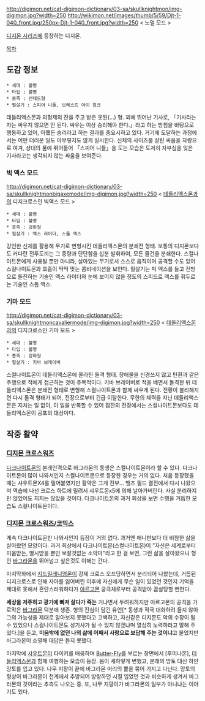 http://digimon.net/cat-digimon-dictionary/03-sa/skullknightmon/img-digimon.jpg?width=250 http://wikimon.net/images/thumb/5/59/Djt-1-040_front.jpg/250px-Djt-1-040_front.jpg?width=250
< 노멀 모드 >

[[디지몬 시리즈]]에 등장하는 디지몬.

[[목차]]

== 도감 정보 ==
 * 세대 : 불명
 * 타입 : 불명
 * 종족 : 언데드형
 * 필살기 : 스피어 니들, 브레스트 아이 윙크

데들리액스몬과 의형제의 잔을 주고 받은 못된(…) 형. 꾀에 뛰어난 기사로, 「기사라는 자는 싸우지 않으면 안 된다. 싸우는 이상 승리해야 한다.」라고 하는 방침을 바탕으로 행동하고 있어, 어쨌든 승리라고 하는 결과를 중요시하고 있다. 거기에 도달하는 과정에서는 어떤 더러운 일도 아무렇지도 않게 실시한다. 신체의 사이즈를 살린 싸움을 자랑으로 여겨, 상대의 품에 뛰어들어 「스피어 니들」을 도는 모습은 도저히 자부심을 잊은 기사라고는 생각되지 않는 싸움을 보여준다.

=== 빅 액스 모드 ===
http://digimon.net/cat-digimon-dictionary/03-sa/skullknightmonbigaxemode/img-digimon.jpg?width=250
< [[데들리액스몬]]과의 디지크로스인 빅액스 모드 >

 * 세대 : 불명
 * 타입 : 불명
 * 종족 : 강화형
 * 필살기 : 액스 라이더, 스톰 액스

강인한 신체를 활용해 무기로 변형시킨 데들리액스몬의 분쇄전 형태. 보통의 디지몬보다도 커다란 전투도끼는 그 중량과 단단함을 십분 발휘하여, 모든 물건을 분쇄한다. 스컬나이트몬에게 사용될 뿐만 아니라, 살아있는 무기로서 스스로 움직이며 공격할 수도 있어 스컬나이트몬과 호흡이 딱딱 맞는 콤비네이션을 보인다. 필살기는 빅 액스를 들고 전방으로 돌진하는 기술인 액스 라이더와 눈에 보이지 않을 정도의 스피드로 액스를 휘두르는 기술인 스톰 액스.

=== 기마 모드 ===
http://digimon.net/cat-digimon-dictionary/03-sa/skullknightmoncavaliermode/img-digimon.jpg?width=250
< [[데들리액스몬]]과의 디지크로스인 기마 모드 >

 * 세대 : 불명
 * 타입 : 불명
 * 종족 : 강화형
 * 필살기 : 키바 브레이버

스컬나이트몬이 데들리액스몬에 올라탄 돌격 형태. 장애물을 신경쓰지 않고 탄환과 같은 주행으로 적에게 접근하는 것이 주목적이다. 키바 브레이버로 적을 베면서 돌격한 뒤 데들리액스몬은 분쇄전 형태로 변형해 스컬나이트몬과 함께 싸우게 된다. 전황이 불리해지면 다시 돌격 형태가 되어, 전장으로부터 긴급 이탈한다. 무한의 체력을 지닌 데들리액스몬은 지치는 일 없이, 이 일을 반복할 수 있어 잠깐의 전장에서는 스컬나이트몬보다도  데들리액스몬이 공포의 대상이다.

== 작중 활약 ==
=== [[디지몬 크로스워즈]] ===
[[다크나이트몬]]의 본래인격으로 바그라몬의 동생은 스컬나이트몬이라 할 수 있다. 다크나이트몬이 많이 나와서인지 스컬나이트몬으로 등장한 경우는 거의 없다. 처음 등장했을 때는 샤우트몬X4를 밀어붙였지만 활약은 그게 전부... 헬즈 필드 결전에서 다시 나왔으며 역습에 나선 크로스 하트에 밀려서 샤우트몬x5에 의해 날아가버린다. 사실 분리하지만 않았어도 지지는 않았을 것이다. 다크나이트몬의 과거 회상을 보면 수행을 거듭한 모습도 스컬나이트몬이다.

=== [[디지몬 크로스워즈/코믹스]] ===
계속 다크나이트몬만 나와서인지 등장이 거의 없다. 과거엔 애니판보다 더 비참한 삶을 살아왔던 모양이다. 과거 회상에서 다크나이트몬(스컬나이트몬)이 "자신은 세계로부터 미움받는, 멸시받을 뿐인 보잘것없는 소악마"라고 한 걸 보면, 그런 삶을 살아왔으니 형인 [[바그라몬]]을 뛰어넘고 싶은것도 이해는 간다.

마지막화에서 [[지드밀레니엄몬]]이 강제 크로스 오프당하면서 분리되어 나왔는데, 거듭된 디지크로스로 인해 자아를 잃어버린 이후에 자신에게 무슨 일이 있었던 것인지 기억을 제대로 못해서 혼란스러워하다가 [[아르고몬]] 궁극체로부터 공격받아 끔살당할 뻔한다.

'''세상을 저주하고 광기에 빠져 살다가 죽는''' 거냐면서 두려워하지만 아르고몬의 공격을 가로막은 [[바그라몬]] 덕분에 생존. 형의 진심이 담긴 유언[* 동생과 적극 대화하려 들지 않아 그의 가능성을 제대로 알아보지 못했다고 고백하고, 자신같은 디지몬도 악의 수장이 될 수 있었으니 스컬나이트몬도 성기사가 될 수 있지 않겠냐며 열심히 노력하라고 말해 주었다.]을 듣고, '''미움밖에 없던 나의 삶에 어째서 사랑으로 보답해 주는 것이냐'''고 물었지만 바그라몬이 소멸해 대답은 듣지 못했다. 

마지막에 [[샤우트몬]]이 타이키를 배웅하며 [[Butter-Fly]]를 부르는 장면에서 [루미나몬], [[데들리액스몬]]과 함께 여행하는 모습이 등장. 몸이 새하얗게 변했고, 본래의 망토 대신 하얀 망토를 입고 있다. 나무 지팡이 끝에 바그라몬 머리의 뿔을 묶어 가지고 다닌다. 망토의 형상이 바그라몬이 천계에서 추방되어 방랑하던 시절 입었던 것과 비슷하게 생겨서 바그라몬의 것이라는 추측도 나오는 중. 또, 나무 지팡이가 바그라몬의 일부가 아니냐는 이야기도 있다.
